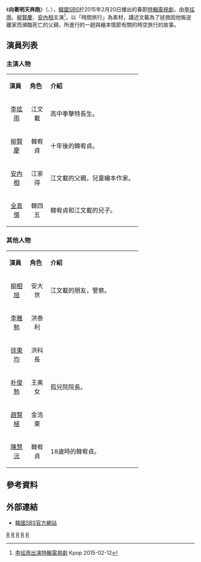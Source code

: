 {{Infobox Television
| show_name            = 向著明天奔跑
| picture              = 
| original_name        = 내일을 향해 뛰어라
| image                = [[File:Run_Towards_Tomorrow.jpg|250px]]
| caption              =  
| show_name_2          = Run Towards Tomorrow
| genre                =  科幻、奇幻、喜劇
| format               = 
| creator              = 
| writer               = 尹智秀
| director             = [[吳忠煥|吳忠煥]]
| starring             = [[李玹雨|李玹雨]]、[[柳賢慶|柳賢慶]]、[[安內相|安內相]]
| theme_music_composer =
| opentheme            = 
| endtheme             = 
| execution_producer   = 
| producer             = 
| composer             = 
| country              = {{KOR}}
| language             = [[韓語|韓語]]
| num_episodes         = 2
| runtime              = 60分鐘
| company              = 
| channel              = [[SBS_(韓國)|SBS]]
| first_run            = {{KOR}}
| first_aired          = {{Start date|2015|02|20}}
| last_aired           = {{End date|2015|02|20}}
| preceded_by          = 
| followed_by          = 
| related              = 
| website              = http://m.sbs.co.kr/builder/programMainList.do?pgm_id=22000006525
}}
《'''向著明天奔跑'''》（{{lang-ko|'''내일을 향해 뛰어라'''}}、{{lang-en|'''Run Towards Tomorrow'''}}），[[韓國|韓國]][[SBS|SBS]]於2015年2月20日播出的春節[[SBS特輯電視劇|特輯電視劇]]，由[[李玹雨|李玹雨]]、[[柳賢慶|柳賢慶]]、[[安內相|安內相]]主演<ref>[http://kpopn.com/2015/02/12/261409/ 李玹雨出演特輯電視劇] {{Wayback|url=http://kpopn.com/2015/02/12/261409/ |date=20150915153656 }} Kpop 2015-02-12{{zh-tw}}</ref>，以「時間旅行」為素材，講述文載為了拯救因他叛逆離家而瀕臨死亡的父親，所進行的一趟與繪本情節有關的時空旅行的故事。

==演員列表==
===主演人物===
{| class="wikitable" width="70%"
|- style="background:lightskyblue; color:black" align=center
| width="12%" | '''演員''' 
| width="12%" | '''角色'''
| '''介紹''' 
|-
|<center>[[李玹雨|李玹雨]] ||<center>江文載||高中拳擊特長生。
|-
|<center>[[柳賢慶|柳賢慶]] ||<center>韓宥貞||十年後的韓宥貞。
|-
|<center>[[安內相|安內相]] ||<center>江家得||江文載的父親，兒童繪本作家。
|-
|<center>[[全真㥠|全真㥠]] ||<center>韓四五||韓宥貞和江文載的兒子。
|}

===其他人物===
{| class="wikitable" width="70%"
|- style="background:lightskyblue; color:black" align=center
| width="12%" | '''演員''' 
| width="12%" | '''角色'''
| '''介紹''' 
|-
|<center>[[柳相旭|柳相旭]] ||<center>安大世||江文載的朋友，警察。
|-
|<center>[[李雅勉|李雅勉]] ||<center>洪泰利||
|-
|<center>[[徐東均|徐東均]] ||<center>洪科長||
|-
|<center>[[朴俊勉|朴俊勉]] ||<center>王美女||孤兒院院長。
|-
|<center>[[趙賢植|趙賢植]] ||<center>金浩東||
|-
|<center>[[陳慧沅|陳慧沅]] ||<center>韓宥貞||18歲時的韓宥貞。
|}

==參考資料==
{{Reflist}}

==外部連結==
*[http://m.sbs.co.kr/builder/programMainList.do?pgm_id=22000006525 韓國SBS官方網站]{{ko}}

{{電視節目的變遷
|電視台={{KOR}} [[SBS_(韓國)|SBS]]
|播放檔次=[[SBS特輯電視劇|特輯電視劇]]
|節目名稱=向著明天奔跑<br />（2015年2月20日）
|上一節目=[[媽媽的選擇|媽媽的選擇]]<br />（2014年10月12日）
|下一節目=[[人生追擊者李載求|人生追擊者李載求]]<br />（2015年2月21日－2015年2月22日）
}}

{{SBS特輯電視劇}}

[[Category:2015年韓國電視劇集|R]]
[[Category:時間旅行題材電視劇|R]]
[[Category:韓國科幻劇|R]]
[[Category:韓國奇幻劇|R]]
[[Category:韓國電視喜劇|R]]